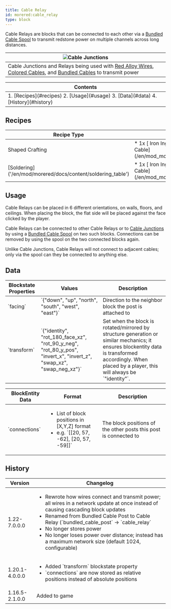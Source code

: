 ```yaml
---
title: Cable Relay
id: morered:cable_relay
type: block
---
```


Cable Relays are blocks that can be connected to each other via a [Bundled Cable Spool](/en/mod/morered/docs/content/wires_and_cables/bundled_cable_spool) to transmit redstone power on multiple channels across long distances.

| ![Cable Junctions](https://www.commoble.net/images/morered/blockless_bundled_cables.png)
| ---
| Cable Junctions and Relays being used with [Red Alloy Wires](/en/mod/morered/docs/content/wires_and_cables/red_alloy_wire), [Colored Cables](/en/mod/morered/docs/block/wires_and_cables/colored_cables), and [Bundled Cables](/en/mod/morered/docs/content/wires_and_cables/bundled_cable) to transmit power

<table>
	<thead><tr><th>Contents</th></tr></thead>
	<tbody><tr><td>
		1. [Recipes](#recipes)
		2. [Usage](#usage)
		3. [Data](#data)
		4. [History](#history)
	</td></tr></tbody>
</table>

## Recipes
<table>
	<thead>
		<tr>
			<th>Recipe Type</th>
			<th>Ingredients</th>
			<th>Output</th>
			<th>Example</th>
		</tr>
	</thead>
	<tbody>
		<tr>
			<td>Shaped Crafting</td>
			<td style={{width: '30%'}}>
				* 1x [<ModAsset width={32} height={32} location='iron_ingot'/> Iron Ingot](https://minecraft.wiki/Iron_Ingot)
				* 1x [<ModAsset width={32} height={32} location='morered:bundled_cable'/> Bundled Cable](/en/mod_morered/docs/blocks/wires_and_cables/bundled_cable)
			</td>
			<td>
				* 1x Cable Relay
			</td>
			<td>
				![Shaped Crafting Recipe for Cable Relays](https://commoble.net/images/morered/recipes/cable_relay_recipe.png)
			</td>
		</tr>
		<tr>
			<td>[Soldering]('/en/mod/morered/docs/content/soldering_table')</td>
			<td style={{width: '30%'}}>
				* 1x [<ModAsset width={32} height={32} location='iron_ingot'/> Iron Ingot](https://minecraft.wiki/Iron_Ingot)
				* 1x [<ModAsset width={32} height={32} location='morered:bundled_cable'/> Bundled Cable](/en/mod_morered/docs/blocks/wires_and_cables/bundled_cable)
			</td>
			<td>
				* 1x Cable Relay
			</td>
			<td>
				![Soldering Recipe for Cable Relays](https://commoble.net/images/morered/recipes/cable_relay_from_gatecrafting.png)
			</td>
		</tr>
	</tbody>
</table>

## Usage

Cable Relays can be placed in 6 different orientations, on walls, floors, and ceilings. When placing the block, the flat side will be placed against the face clicked by the player.

Cable Relays can be connected to other Cable Relays or to [Cable Junctions](/en/mod_morered/docs/blocks/wires_and_cables/cable_junction) by using a [Bundled Cable Spool](/en/mod/morered/docs/content/wires_and_cables/bundled_cable_spool) on two such blocks. Connections can be removed by using the spool on the two connected blocks again.

Unlike Cable Junctions, Cable Relays will not connect to adjacent cables; only via the spool can they be connected to anything else.

## Data
<table>
	<thead><tr><th>Blockstate Properties</th><th>Values</th><th>Description</th></tr></thead>
	<tbody>
		<tr><td>`facing`</td><td>`{"down", "up", "north", "south", "west", "east"}`</td><td>Direction to the neighbor block the post is attached to</td></tr>
		<tr><td>`transform`</td><td>`{"identity", "rot_180_face_xz", "rot_90_y_neg", "rot_80_y_pos", "invert_x", "invert_z", "swap_xz", "swap_neg_xz"}`</td><td>Set when the block is rotated/mirrored by structure generation or similar mechanics; it ensures blockentity data is transformed accordingly. When placed by a player, this will always be `"identity"`.</td></tr>
	</tbody>
</table>

<table>
	<thead><tr><th>BlockEntity Data</th><th>Format</th><th>Description</th></tr></thead>
	<tbody>
		<tr>
			<td>`connections`</td>
			<td><ul><li>List of block positions in [X,Y,Z] format</li><li>e.g. `[[20, 57, -62], [20, 57, -59]]`</li></ul></td>
			<td>The block positions of the other posts this post is connected to</td>
		</tr>
	</tbody>
</table>

## History
<table>
	<thead><tr><th>Version</th><th>Changelog</th></tr></thead>
	<tbody>
		<tr>
			<td>1.22-7.0.0.0</td>
			<td>
				<ul>
					<li>Rewrote how wires connect and transmit power; all wires in a network update at once instead of causing cascading block updates</li>
					<li>Renamed from Bundled Cable Post to Cable Relay (`bundled_cable_post` -> `cable_relay`</li>
					<li>No longer stores power</li>
					<li>No longer loses power over distance; instead has a maximum network size (default 1024, configurable)</li>
				</ul>
			</td>
		</tr>
		<tr>
			<td>1.20.1-4.0.0.0</td>
			<td>
				<ul>
					<li>Added `transform` blockstate property</li>
					<li>`connections` are now stored as relative positions instead of absolute positions</li>
				</ul>
			</td>
		</tr>
		<tr><td>1.16.5-2.1.0.0</td><td>Added to game</td></tr>
	</tbody>
</table>
